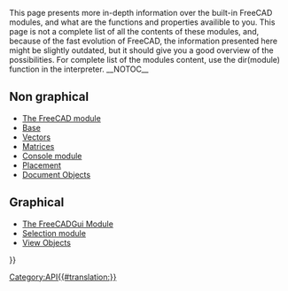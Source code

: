 <languages/>
<translate>
<!--T:13-->
{{VeryImportantMessage|(October 2019) Do not edit these pages. The information is incomplete and outdated. For the latest API, see the [https://freecad.org/api autogenerated API documentation], or generate the documentation yourself by following [[Source documentation|Source documentation]].}}

<!--T:12-->
This page presents more in-depth information over the built-in FreeCAD modules, and what are the functions and properties availible to you. This page is not a complete list of all the contents of these modules, and, because of the fast evolution of FreeCAD, the information presented here might be slightly outdated, but it should give you a good overview of the possibilities. For complete list of the modules content, use the dir(module) function in the interpreter.
</translate>
__NOTOC__
<translate>

== Non graphical == <!--T:14-->

<!--T:1-->
* [[FreeCAD_API|The FreeCAD module]]
* [[Base_API|Base]]
* [[Vector_API|Vectors]] 
* [[Matrix_API|Matrices]]
* [[Console_API|Console module]]
* [[Placement_API|Placement]]
* [[Object_API|Document Objects]]

== Graphical == <!--T:15-->

<!--T:6-->
* [[FreeCADGui_API|The FreeCADGui Module]]
* [[Selection_API|Selection module]]
* [[ViewObject_API|View Objects]]

</translate>
{{Powerdocnavi{{#translation:}}}}
[[Category:API{{#translation:}}]]
{{clear}}